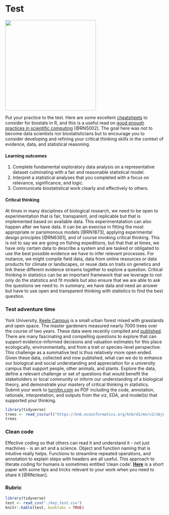 # Test {#test}
![](./test.png){width=3in}   

Put your practice to the test. Here are some excellent [cheatsheets](https://www.rstudio.com/resources/cheatsheets/) to consider for biostats in R, and this is a useful read on [good enough practices in scientific computing](https://arxiv.org/abs/1609.00037) [@RN5002]. The goal here was not to become data scientists nor biostatisticians but to encourage you to consider developing and refining your critical thinking skills in the context of evidence, data, and statistical reasoning.  

#### Learning outcomes {-}  
1. Complete fundamental exploratory data analysis on a representative dataset culminating with a fair and reasonable statistical model.   
2. Interpret a statistical analyses that you completed with a focus on relevance, significance, and logic.   
3. Communicate biostatistical work clearly and effectively to others.      

#### Critical thinking {-}  
At times in many disciplines of biological research, we need to be open to experimentation that is fair, transparent, and replicable but that is implemented based on available data. This experimentatation can also happen after we have data. It can be an exercise in fitting the most appropriate or parsimonous models [@RN1873], applying experimental design principles [@RN6381], and of course invoking critical thinking. This is not to say we are going on fishing expeditions, but that that at times, we have only certain data to describe a system and are tasked or obligated to use the best possible evidence we have to infer relevant processes. For instance, we might compile field data, data from online resources or data products for climate or landscapes, or reuse data on traits on genetics and link these different evidence streams together to explore a question. Critical thinking in statistics can be an important framework that we leverage to not only do the statistics and fit models but also ensure that we are able to ask the questions we need to. In summary, we have data and need an answer but have to use open and transparent thinking with statistics to find the best question.    

### Test adventure time {-}  
York University, [Keele Campus](https://en.wikipedia.org/wiki/Keele_Campus_(York_University)) is a small urban forest mixed with grasslands and open space. The master gardeners measured nearly 7000 trees over the course of two years. These data were recently compiled and [published](https://knb.ecoinformatics.org/view/doi%3A10.5063%2FQ81BGH). There are many fascinating and compelling questions to explore that can support evidence-informed decisions and valuation estimates for this place ecologically, environmentally, and from a trait or species-level perspective. This challenge as a summative test is thus relatively more open ended. Given these data, collected and now published, what can we do to enhance our biological and social understanding and appreciation for a university campus that support people, other animals, and plants. Explore the data, define a relevant challenge or set of questions that would benefit the stakeholders or local community or inform our understanding of a biological theory, and demonstrate your mastery of critical thinking in statistics.  Submit your work to [turnitin.com](https://www.turnitin.com) as PDF including the code, annotation, rationale, interpretation, and outputs from the viz, EDA, and model(s) that supported your thinking.    

```r
library(tidyverse)
trees <- read_csv(url("https://knb.ecoinformatics.org/knb/d1/mn/v2/object/urn%3Auuid%3A1e738f4d-f491-4b40-b55a-e8395c5349ce"))  
trees

```

### Clean code {-}  
Effective coding so that others can read it and understand it - not just machines - is an art and a science. Object and function naming that is intuitive really helps. Functions to streamline repeated operations, and annotation to explain steps with headers are all useful. This approach to literate coding for humans is sometimes entitled 'clean code'. [**Here**](https://besjournals.onlinelibrary.wiley.com/doi/10.1111/2041-210X.13961) is a short paper with some tips and tricks relevant to your work when you need to share it [@RNclean].  

### Rubric {-}  
```r
library(tidyverse)
test <- read_csv("./key_test.csv")
knitr::kable(test, booktabs = TRUE)

```

